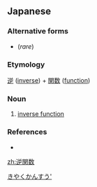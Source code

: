 ==Japanese==
{{ja-kanjitab|ぎゃく|かん|すう|yomi=on}}

===Alternative forms===
* {{l|ja|逆函数}} (''rare'')

===Etymology===
[[逆]] ([[inverse]]) + [[関数]] ([[function]])

===Noun===
{{ja-noun|ぎゃくかんすう}}

# {{lb|ja|mathematics}} [[inverse function]]

===References===
* {{R:Kojien}}

[[Category:ja:Mathematics|きやくかんすう']]

[[zh:逆関数]]